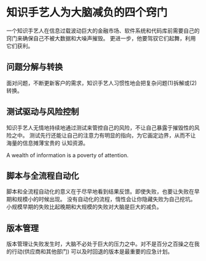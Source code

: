 # 知识手艺人为大脑减负的四个窍门
一个知识手艺人在信息过载波动巨大的金融市场、软件系统和代码库前需要自己的窍门来确保自己不被大数据和大噪声摧毁。
更进一步，他要驾驭它们起舞，利用它们获利。

## 问题分解与转换
面对问题，不断更新客户的需求，知识手艺人习惯性地会把复杂问题(1)拆解或(2)转换。

## 测试驱动与风险控制
知识手艺人无情地持续地通过测试来管控自己的风险，不让自己暴露于摧毁性的风险之中。
测试先行还能让自己的注意力有明显的指向，为它画定边界，从而不让海量的信息摊薄宝贵的
认知资源。

A wealth of information is a poverty of attention.

## 脚本与全流程自动化
脚本和全流程自动化的意义在于尽早地看到结果反馈。即使失败，也要让失败在早期和规模小的时候出现。
没有自动化的流程，惰性会让你隐藏失败为自己挖坑。
小规模早期的失败比起晚期和大规模的失败对大脑是巨大的减负。

## 版本管理
版本管理让失败发生时，大脑不必处于巨大的压力之中。对不是百分之百操之在我的行动(供应商和其他部门)
可以及时回退的版本是最重要的应急计划。
